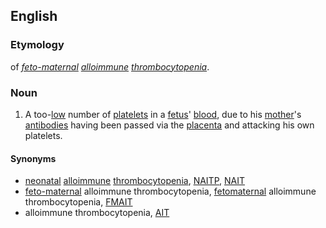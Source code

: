 {{wikipedia|feto-maternal alloimmune thrombocytopenia}}
==English==

===Etymology===
{{abbreviation-old|en}} of ''[[feto-maternal]] [[alloimmune]] [[thrombocytopenia]]''.
===Noun===
{{en-noun|-}}
# {{context|pathology|lang=en}} A too-[[low]] number of [[platelets]] in a [[fetus]]' [[blood]], due to his [[mother]]'s [[antibody|antibodies]] having been passed via the [[placenta]] and attacking his own platelets.
====Synonyms====
* [[neonatal]] [[alloimmune]] [[thrombocytopenia]], [[NAITP]], [[NAIT]]
* [[feto-maternal]] alloimmune thrombocytopenia, [[fetomaternal]] alloimmune thrombocytopenia, [[FMAIT]]
* alloimmune thrombocytopenia, [[AIT]]